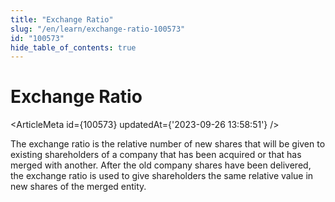 ```yaml
---
title: "Exchange Ratio"
slug: "/en/learn/exchange-ratio-100573"
id: "100573"
hide_table_of_contents: true
---
```



# Exchange Ratio

<ArticleMeta id={100573} updatedAt={'2023-09-26 13:58:51'} />
<div className='border-solid border-b border-t-0 my-4 border-[var(--ifm-color-gray-300)]' />

The exchange ratio is the relative number of new shares that will be given to existing shareholders of a company that has been acquired or that has merged with another. After the old company shares have been delivered, the exchange ratio is used to give shareholders the same relative value in new shares of the merged entity.
